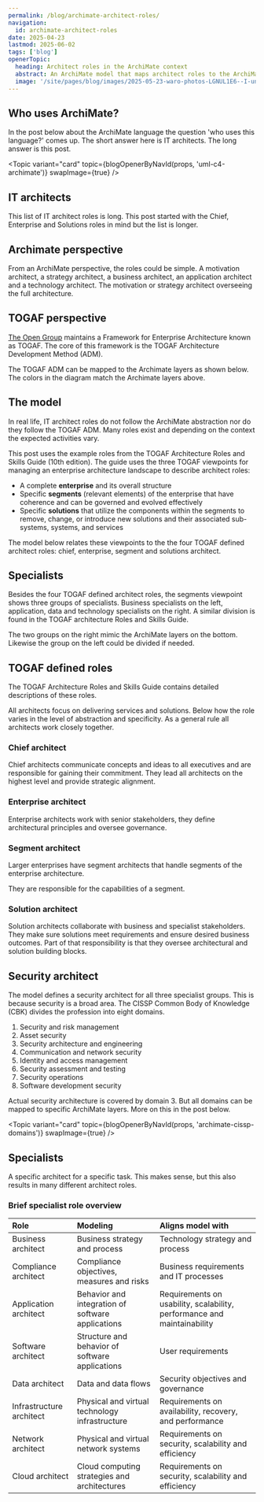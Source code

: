 ```yaml
---
permalink: /blog/archimate-architect-roles/
navigation:
  id: archimate-architect-roles
date: 2025-04-23
lastmod: 2025-06-02
tags: ['blog']
openerTopic:
  heading: Architect roles in the ArchiMate context
  abstract: An ArchiMate model that maps architect roles to the ArchiMate framework layers.
  image: '/site/pages/blog/images/2025-05-23-waro-photos-LGNUL1E6--I-unsplash.jpg'
---
```



## Who uses ArchiMate?

In the post below about the ArchiMate language the question 'who uses this
language?' comes up. The short answer here is IT architects. The long answer is
this post.

<Topic variant="card" topic={blogOpenerByNavId(props, 'uml-c4-archimate')} swapImage={true} />

## IT architects

This list of IT architect roles is long. This post started with the Chief,
Enterprise and Solutions roles in mind but the list is longer.

## Archimate perspective

From an ArchiMate perspective, the roles could be simple. A motivation
architect, a strategy architect, a business architect, an application architect
and a technology architect. The motivation or strategy architect overseeing the
full architecture.

<Picture className="s-block-space u-block-space-s" src="/site/pages/blog/images-architecture/archimate-framework.svg" />

## TOGAF perspective

[The Open Group](https://www.opengroup.org) maintains a Framework for Enterprise
Architecture known as TOGAF. The core of this framework is the TOGAF
Architecture Development Method (ADM).

The TOGAF ADM can be mapped to the Archimate layers as shown below. The colors
in the diagram match the Archimate layers above.

<Picture className="s-block-space u-block-space-s" src="/site/pages/blog/images-architecture/archimate-togaf.svg" />

## The model

In real life, IT architect roles do not follow the ArchiMate abstraction nor do
they follow the TOGAF ADM. Many roles exist and depending on the context the
expected activities vary.

This post uses the example roles from the TOGAF Architecture Roles and Skills
Guide (10th edition). The guide uses the three TOGAF viewpoints for managing an
enterprise architecture landscape to describe architect roles:

- A complete **enterprise** and its overall structure
- Specific **segments** (relevant elements) of the enterprise that have
  coherence and can be governed and evolved effectively
- Specific **solutions** that utilize the components within the segments to
  remove, change, or introduce new solutions and their associated sub-systems,
  systems, and services

The model below relates these viewpoints to the the four TOGAF defined architect
roles: chief, enterprise, segment and solutions architect.

<Diagram src="/site/pages/blog/images-architecture/archimate-architect-roles.svg" width="60rem" />

## Specialists

Besides the four TOGAF defined architect roles, the segments viewpoint shows
three groups of specialists. Business specialists on the left, application, data
and technology specialists on the right. A similar division is found in the
TOGAF architecture Roles and Skills Guide.

The two groups on the right mimic the ArchiMate layers on the bottom. Likewise
the group on the left could be divided if needed.

## TOGAF defined roles

The TOGAF Architecture Roles and Skills Guide contains detailed descriptions of
these roles.

All architects focus on delivering services and solutions. Below how the role
varies in the level of abstraction and specificity. As a general rule all
architects work closely together.

### Chief architect

Chief architects communicate concepts and ideas to all executives and are
responsible for gaining their commitment. They lead all architects on the
highest level and provide strategic alignment.

### Enterprise architect

Enterprise architects work with senior stakeholders, they define architectural
principles and oversee governance.

### Segment architect

Larger enterprises have segment architects that handle segments of the
enterprise architecture.

They are responsible for the capabilities of a segment.

### Solution architect

Solution architects collaborate with business and specialist stakeholders. They
make sure solutions meet requirements and ensure desired business outcomes. Part
of that responsibility is that they oversee architectural and solution building
blocks.

## Security architect

The model defines a security architect for all three specialist groups. This is
because security is a broad area. The CISSP Common Body of Knowledge (CBK)
divides the profession into eight domains.

1) Security and risk management
2) Asset security
3) Security architecture and engineering
4) Communication and network security
5) Identity and access management
6) Security assessment and testing
7) Security operations
8) Software development security

Actual security architecture is covered by domain 3. But all domains can be
mapped to specific ArchiMate layers. More on this in the post below.

<Topic variant="card" topic={blogOpenerByNavId(props, 'archimate-cissp-domains')} swapImage={true} />

## Specialists

A specific architect for a specific task. This makes sense, but this
also results in many different architect roles.

### Brief specialist role overview

|Role|Modeling|Aligns model with|
|:---|:---|:---|
|Business architect |Business strategy and process|Technology strategy and process|
|Compliance architect|Compliance objectives, measures and risks|Business requirements and IT processes|
|Application architect|Behavior and integration of software applications|Requirements on usability, scalability, performance and maintainability|
|Software architect|Structure and behavior of software applications|User requirements|
|Data architect|Data and data flows|Security objectives and governance|
|Infrastructure architect|Physical and virtual technology infrastructure|Requirements on availability, recovery, and performance|
|Network architect|Physical and virtual network systems|Requirements on security, scalability and efficiency|
|Cloud architect|Cloud computing strategies and architectures|Requirements on security, scalability and efficiency|
